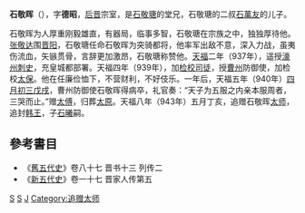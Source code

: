 '''石敬晖'''（{{bd|9世纪||940年||catIdx=S}}），字'''德昭'''，[[后晋|后晋]]宗室，是[[石敬瑭|石敬瑭]]的堂兄，石敬瑭的二叔[[石萬友|石萬友]]的儿子。

石敬晖为人厚重刚毅雄直，有器局，临事多智，石敬瑭在宗族之中，独独厚待他。[[张敬达|张敬达]]围[[晋阳|晋阳]]，石敬瑭任命石敬晖为突骑都将，他率军出敌不意，深入力战，虽夷伤流血，矢镞贯骨，言辞更加激昂，石敬瑭称赞他。[[天福_(后晋)|天福]]二年（937年），遥授[[濠州|濠州]][[刺史|刺史]]，充皇城都部署。天福四年（939年），加[[检校|检校]][[司徒|司徒]]，授[[曹州|曹州]]防御使，加检校[[太保|太保]]。他在任廉俭恤下，不营财利，不好伎乐。一年后，天福五年（940年）[[四月初三|四月初三]][[戊戌|戊戌]]，曹州防御使石敬晖得病卒，礼官奏：“天子为五服之内亲本服周者，三哭而止。”赠[[太傅|太傅]]，归葬[[太原|太原]]。天福八年（943年）五月丁亥，追赠石敬晖[[太师|太师]]，追封[[韩王|韩王]]，子[[石曦|石曦]]嗣。
==參考書目==
*《[[舊五代史|舊五代史]]》卷八十七 晋书十三 列传二
*《[[新五代史|新五代史]]》卷一十七 晋家人传第五
[[Category:后晋军事人物|S]]
[[Category:后晋皇族|S]]
[[Category:石姓|J]]
[[Category:追赠太师|Category:追赠太师]]